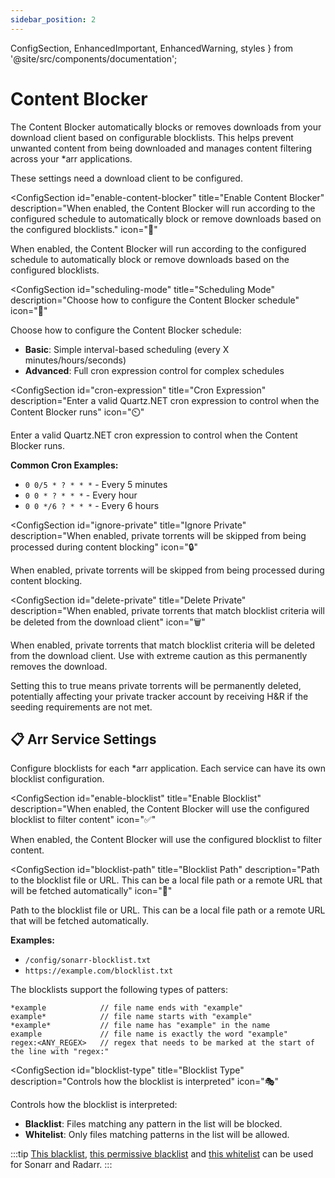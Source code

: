 ```yaml
---
sidebar_position: 2
---
```


  ConfigSection, 
  EnhancedImportant, 
  EnhancedWarning,
  styles 
} from '@site/src/components/documentation';

# Content Blocker

The Content Blocker automatically blocks or removes downloads from your download client based on configurable blocklists. This helps prevent unwanted content from being downloaded and manages content filtering across your *arr applications.

<div className={styles.documentationPage}>

<EnhancedImportant>
These settings need a download client to be configured.
</EnhancedImportant>

<div className={styles.section}>

<ConfigSection
  id="enable-content-blocker"
  title="Enable Content Blocker"
  description="When enabled, the Content Blocker will run according to the configured schedule to automatically block or remove downloads based on the configured blocklists."
  icon="🔄"
>

When enabled, the Content Blocker will run according to the configured schedule to automatically block or remove downloads based on the configured blocklists.

</ConfigSection>

<ConfigSection
  id="scheduling-mode"
  title="Scheduling Mode"
  description="Choose how to configure the Content Blocker schedule"
  icon="📅"
>

Choose how to configure the Content Blocker schedule:
- **Basic**: Simple interval-based scheduling (every X minutes/hours/seconds)
- **Advanced**: Full cron expression control for complex schedules

</ConfigSection>

<ConfigSection
  id="cron-expression"
  title="Cron Expression"
  description="Enter a valid Quartz.NET cron expression to control when the Content Blocker runs"
  icon="⏲️"
>

Enter a valid Quartz.NET cron expression to control when the Content Blocker runs.

**Common Cron Examples:**
- `0 0/5 * ? * * *` - Every 5 minutes
- `0 0 * ? * * *` - Every hour
- `0 0 */6 ? * * *` - Every 6 hours

</ConfigSection>

<ConfigSection
  id="ignore-private"
  title="Ignore Private"
  description="When enabled, private torrents will be skipped from being processed during content blocking"
  icon="🔒"
>

When enabled, private torrents will be skipped from being processed during content blocking.

</ConfigSection>

<ConfigSection
  id="delete-private"
  title="Delete Private"
  description="When enabled, private torrents that match blocklist criteria will be deleted from the download client"
  icon="🗑️"
>

When enabled, private torrents that match blocklist criteria will be deleted from the download client. Use with extreme caution as this permanently removes the download.

<EnhancedWarning>
Setting this to true means private torrents will be permanently deleted, potentially affecting your private tracker account by receiving H&R if the seeding requirements are not met.
</EnhancedWarning>

</ConfigSection>

</div>

<div className={styles.section}>

<h2 className={styles.sectionTitle}>
  <span className={styles.sectionIcon}>📋</span>
  Arr Service Settings
</h2>

<p className={styles.sectionDescription}>
  Configure blocklists for each *arr application. Each service can have its own blocklist configuration.
</p>

<ConfigSection
  id="enable-blocklist"
  title="Enable Blocklist"
  description="When enabled, the Content Blocker will use the configured blocklist to filter content"
  icon="✅"
>

When enabled, the Content Blocker will use the configured blocklist to filter content.

</ConfigSection>

<ConfigSection
  id="blocklist-path"
  title="Blocklist Path"
  description="Path to the blocklist file or URL. This can be a local file path or a remote URL that will be fetched automatically"
  icon="📂"
>

Path to the blocklist file or URL. This can be a local file path or a remote URL that will be fetched automatically.

**Examples:** 
- `/config/sonarr-blocklist.txt`
- `https://example.com/blocklist.txt`

The blocklists support the following types of patters:
```
*example            // file name ends with "example"
example*            // file name starts with "example"
*example*           // file name has "example" in the name
example             // file name is exactly the word "example"
regex:<ANY_REGEX>   // regex that needs to be marked at the start of the line with "regex:"
```

</ConfigSection>

<ConfigSection
  id="blocklist-type"
  title="Blocklist Type"
  description="Controls how the blocklist is interpreted"
  icon="🎭"
>

Controls how the blocklist is interpreted:
- **Blacklist**: Files matching any pattern in the list will be blocked.
- **Whitelist**: Only files matching patterns in the list will be allowed.

:::tip
[This blacklist](https://raw.githubusercontent.com/Cleanuparr/Cleanuparr/refs/heads/main/blacklist), [this permissive blacklist](https://raw.githubusercontent.com/Cleanuparr/Cleanuparr/refs/heads/main/blacklist_permissive) and [this whitelist](https://raw.githubusercontent.com/Cleanuparr/Cleanuparr/refs/heads/main/whitelist) can be used for Sonarr and Radarr.
:::

</ConfigSection>

</div>

</div>